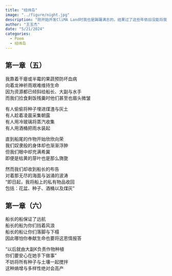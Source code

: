 ```yaml
---
title: "经纬岛"
image: "../figure/night.jpg"
description: "刚开始开发CliMA Land时我也是踌躇满志的，结果过了这些年依旧没能将我的模型和大气模型耦合。再加上找工作也一直不顺利，心态居然都崩习惯了。。。"
author: "王玉杰"
date: "5/21/2024"
categories:
  - Poem
  - 经纬岛
---
```


## 第一章（五）
我靠着干瘪或半霉的果蔬预防坏血病\
向着龙神祈雨艰难维持生命\
因为资源都已倾斜给船长、大副与水手\
而我们捡食剩饭残羹时他们甚至也眉头微皱\

有人偷偷将种子埋进煤渣与灰土\
有人趁着凌晨采集朝露\
有人用冷玻璃将蒸汽收集\
有人用酒桶把雨水装起\

直到船尾的作物开始欣欣向荣\
我们奴隶般的身体却也渐渐浮肿\
但我们眼中却充满希冀\
即便是枯黄的芽叶也是那么旖旎\

然而我们却收到船长的布告\
对着那无尽的海面与汹涌的波涛\
“即日起，我将船上的私有物品收回\
包括：花盆、种子、酒桶以及煤灰”

## 第一章（六）
船长的船保证了远航\
船长的船为你们挡着风浪\
船长的船让你们落脚与下榻\
因此哪怕你奉献生命也要将这恩情报答\

“以后就由大副K负责作物种植\
你们要安心在她手下做事”\
不妨将所有种子与土壤一起搅拌\
这种熵增与多样性绝对会高产\

\
\
\
\

\
\
\
